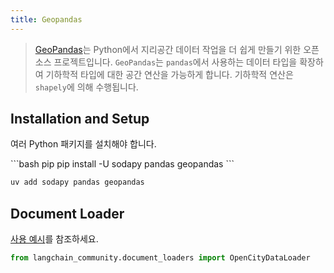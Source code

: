 ```yaml
---
title: Geopandas
---
```


>[GeoPandas](https://geopandas.org/)는 Python에서 지리공간 데이터 작업을 더 쉽게 만들기 위한 오픈 소스 프로젝트입니다. `GeoPandas`는 `pandas`에서 사용하는 데이터 타입을 확장하여 기하학적 타입에 대한 공간 연산을 가능하게 합니다.
> 기하학적 연산은 `shapely`에 의해 수행됩니다.


## Installation and Setup

여러 Python 패키지를 설치해야 합니다.

<CodeGroup>
```bash pip
pip install -U sodapy pandas geopandas
```

```bash uv
uv add sodapy pandas geopandas
```
</CodeGroup>

## Document Loader

[사용 예시](/oss/integrations/document_loaders/geopandas)를 참조하세요.

```python
from langchain_community.document_loaders import OpenCityDataLoader
```